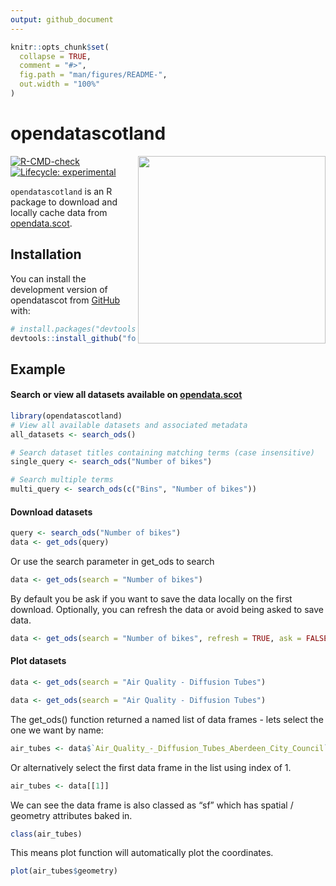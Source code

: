 ```yaml
---
output: github_document
---
```


<!-- README.md is generated from README.Rmd. Please edit that file -->

```r
knitr::opts_chunk$set(
  collapse = TRUE,
  comment = "#>",
  fig.path = "man/figures/README-",
  out.width = "100%"
)
```

# opendatascotland

<img src='https://github.com/fozy81/opendatascot/blob/master/inst/sticker/scotmaps.png?raw=true' align="right" width="300" />

<!-- badges: start -->
[![R-CMD-check](https://github.com/fozy81/opendatascot/actions/workflows/R-CMD-check.yaml/badge.svg)](https://github.com/fozy81/opendatascot/actions/workflows/R-CMD-check.yaml)
[![Lifecycle: experimental](https://img.shields.io/badge/lifecycle-experimental-orange.svg)](https://lifecycle.r-lib.org/articles/stages.html#experimental)
<!-- badges: end -->

`opendatascotland` is an R package to download and locally cache data from [opendata.scot](https://opendata.scot/).

## Installation

You can install the development version of opendatascot from [GitHub](https://github.com/) with:

``` r
# install.packages("devtools")
devtools::install_github("fozy81/opendatascot")
```

## Example

#### Search or view all datasets available on [opendata.scot](https://opendata.scot/)

```r
library(opendatascotland)
# View all available datasets and associated metadata
all_datasets <- search_ods()

# Search dataset titles containing matching terms (case insensitive)
single_query <- search_ods("Number of bikes")

# Search multiple terms
multi_query <- search_ods(c("Bins", "Number of bikes"))
```

#### Download datasets


```r
query <- search_ods("Number of bikes")
data <- get_ods(query)
```
Or use the search parameter in get_ods to search
```r
data <- get_ods(search = "Number of bikes")
```
By default you be ask if you want to save the data locally on the first
download. Optionally, you can refresh the data or avoid being asked to save
data.
```r
data <- get_ods(search = "Number of bikes", refresh = TRUE, ask = FALSE)
```
#### Plot datasets

```r
data <- get_ods(search = "Air Quality - Diffusion Tubes")
```

```r
data <- get_ods(search = "Air Quality - Diffusion Tubes")
```
The get_ods() function returned a named list of data frames - lets select the
one we want by name:

```r
air_tubes <- data$`Air_Quality_-_Diffusion_Tubes_Aberdeen_City_Council`
```
Or alternatively select the first data frame in the list using index of 1.
```r
air_tubes <- data[[1]]
```
We can see the data frame is also classed as "sf" which has spatial / geometry
attributes baked in. 
```r
class(air_tubes) 
```
This means plot function will automatically plot the coordinates.
```r
plot(air_tubes$geometry)
```

